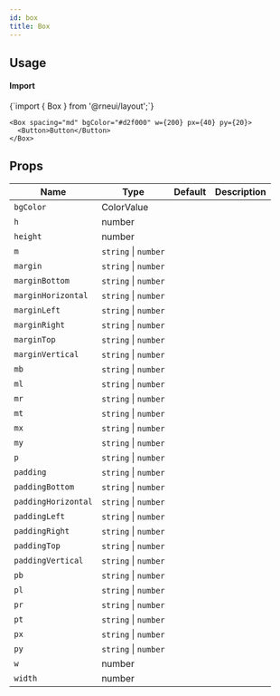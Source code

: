 ```yaml
---
id: box
title: Box
---
```



<IconsStyle />

## Usage

<div class="row inline-flex-center">
  <div class="col col--3">
    <h4>Import</h4>
  </div>
  <div class="col col--9">
    <CodeBlock>{`import { Box } from '@rneui/layout';`}</CodeBlock>
  </div>
</div>

```tsx live
<Box spacing="md" bgColor="#d2f000" w={200} px={40} py={20}>
  <Button>Button</Button>
</Box>
```

## Props

<div class='table-responsive'>

| Name                | Type                 | Default | Description |
| ------------------- | -------------------- | ------- | ----------- |
| `bgColor`           | ColorValue           |         |             |
| `h`                 | number               |         |             |
| `height`            | number               |         |             |
| `m`                 | `string` \| `number` |         |             |
| `margin`            | `string` \| `number` |         |             |
| `marginBottom`      | `string` \| `number` |         |             |
| `marginHorizontal`  | `string` \| `number` |         |             |
| `marginLeft`        | `string` \| `number` |         |             |
| `marginRight`       | `string` \| `number` |         |             |
| `marginTop`         | `string` \| `number` |         |             |
| `marginVertical`    | `string` \| `number` |         |             |
| `mb`                | `string` \| `number` |         |             |
| `ml`                | `string` \| `number` |         |             |
| `mr`                | `string` \| `number` |         |             |
| `mt`                | `string` \| `number` |         |             |
| `mx`                | `string` \| `number` |         |             |
| `my`                | `string` \| `number` |         |             |
| `p`                 | `string` \| `number` |         |             |
| `padding`           | `string` \| `number` |         |             |
| `paddingBottom`     | `string` \| `number` |         |             |
| `paddingHorizontal` | `string` \| `number` |         |             |
| `paddingLeft`       | `string` \| `number` |         |             |
| `paddingRight`      | `string` \| `number` |         |             |
| `paddingTop`        | `string` \| `number` |         |             |
| `paddingVertical`   | `string` \| `number` |         |             |
| `pb`                | `string` \| `number` |         |             |
| `pl`                | `string` \| `number` |         |             |
| `pr`                | `string` \| `number` |         |             |
| `pt`                | `string` \| `number` |         |             |
| `px`                | `string` \| `number` |         |             |
| `py`                | `string` \| `number` |         |             |
| `w`                 | number               |         |             |
| `width`             | number               |         |             |

</div>
